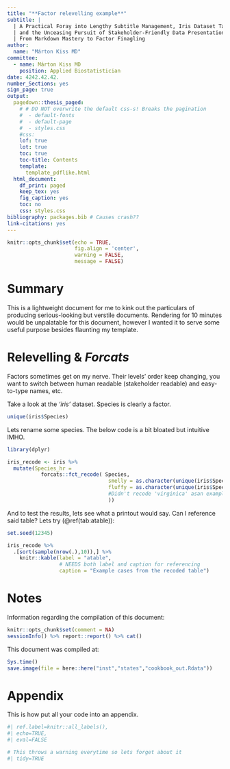 ```yaml
---
title: "**Factor relevelling example**"
subtitle: |
  | A Practical Foray into Lengthy Subtitle Management, Iris Dataset Tampering, 
  | and the Unceasing Pursuit of Stakeholder-Friendly Data Presentation.
  | From Markdown Mastery to Factor Finagling
author: 
  name: "Márton Kiss MD"
committee:
  - name: Márton Kiss MD
    position: Applied Biostatistician
date: 4242.42.42.
number_Sections: yes
sign_page: true
output:
  pagedown::thesis_paged: 
    # # DO NOT overwrite the default css-s! Breaks the pagination
    #  - default-fonts
    #  - default-page
    #  - styles.css
    #css:
    lof: true
    lot: true
    toc: true
    toc-title: Contents
    template:
      template_pdflike.html
  html_document:
    df_print: paged
    keep_tex: yes
    fig_caption: yes
    toc: no
    css: styles.css
bibliography: packages.bib # Causes crash??
link-citations: yes
---
```


```r

knitr::opts_chunk$set(echo = TRUE,
                      fig.align = 'center',
                      warning = FALSE,
                      message = FALSE)
```

# Summary {.chapter}

This is a lightweight document for me to kink out the particulars of producing serious-looking but verstile documents. Rendering for 10 minutes would be unpalatable for this document, however I wanted it to serve some useful purpose besides flaunting my template.


# Relevelling & *Forcats* {.chapter}

Factors sometimes get on my nerve. Their levels' order keep changing, you want to switch between human readable (stakeholder readable) and easy-to-type names, etc.

Take a look at the *'iris'* dataset. Species is clearly a factor.


```r

unique(iris$Species)

```

Lets rename some species. The below code is a bit bloated but intuitive IMHO.

```r
library(dplyr)

iris_recode <- iris %>%
  mutate(Species_hr = 
           forcats::fct_recode( Species, 
                                 smelly = as.character(unique(iris$Species)[1]),
                                 fluffy = as.character(unique(iris$Species)[2])
                                 #Didn't recode 'virginica' asan example
                                 ))
```

And to test the results, lets see what a printout would say. Can I reference said table? Lets try (\@ref(tab:atable)):

```r

set.seed(12345)

iris_recode %>%
  .[sort(sample(nrow(.),10)),] %>% 
    knitr::kable(label = "atable",
                 # NEEDS both label and caption for referencing
                 caption = "Example cases from the recoded table")

```



# Notes

Information regarding the compilation of this document:

<!---
Example of printing chunk stuff without the hideous '##' 
--->

```r
knitr::opts_chunk$set(comment = NA)
sessionInfo() %>% report::report() %>% cat()
```

This document was compiled at:

```r

Sys.time()
save.image(file = here::here("inst","states","cookbook_out.Rdata"))

```


# Appendix

This is how put all your code into an appendix.

```r
#| ref.label=knitr::all_labels(),
#| echo=TRUE,
#| eval=FALSE

# This throws a warning everytime so lets forget about it
#| tidy=TRUE

```
